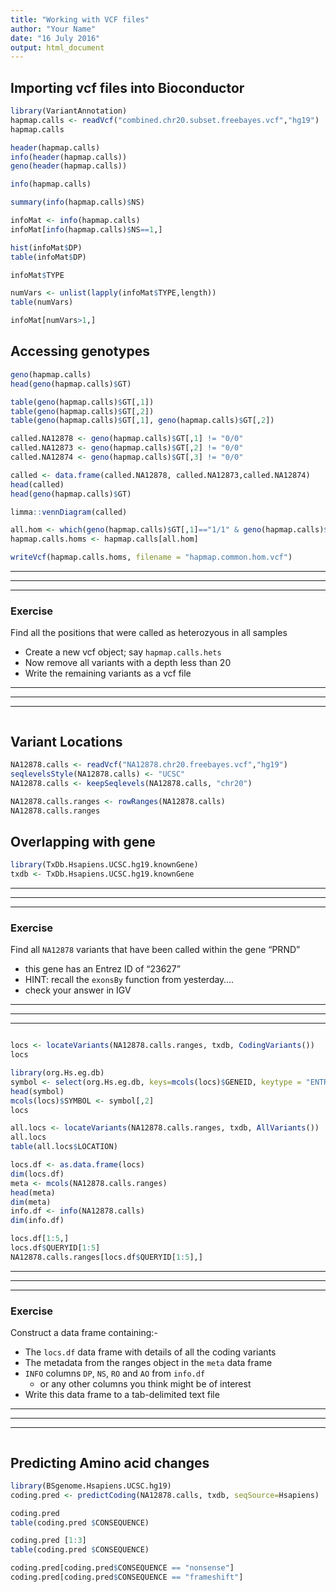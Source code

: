 ```yaml
---
title: "Working with VCF files"
author: "Your Name"
date: "16 July 2016"
output: html_document
---
```


## Importing vcf files into Bioconductor

```r
library(VariantAnnotation)
hapmap.calls <- readVcf("combined.chr20.subset.freebayes.vcf","hg19")
hapmap.calls
```

```r
header(hapmap.calls)
info(header(hapmap.calls))
geno(header(hapmap.calls))
```

```r
info(hapmap.calls)
```

```r
summary(info(hapmap.calls)$NS)
```

```r
infoMat <- info(hapmap.calls)
infoMat[info(hapmap.calls)$NS==1,]
```

```r
hist(infoMat$DP)
table(infoMat$DP)
```

```r
infoMat$TYPE
```


```r
numVars <- unlist(lapply(infoMat$TYPE,length))
table(numVars)
```

```r
infoMat[numVars>1,]
```

## Accessing genotypes


```r
geno(hapmap.calls)
head(geno(hapmap.calls)$GT)
```

```r
table(geno(hapmap.calls)$GT[,1])
table(geno(hapmap.calls)$GT[,2])
table(geno(hapmap.calls)$GT[,1], geno(hapmap.calls)$GT[,2])
```

```r
called.NA12878 <- geno(hapmap.calls)$GT[,1] != "0/0"
called.NA12873 <- geno(hapmap.calls)$GT[,2] != "0/0"
called.NA12874 <- geno(hapmap.calls)$GT[,3] != "0/0"

called <- data.frame(called.NA12878, called.NA12873,called.NA12874)
head(called)
head(geno(hapmap.calls)$GT)
```


```r
limma::vennDiagram(called)
```

```r
all.hom <- which(geno(hapmap.calls)$GT[,1]=="1/1" & geno(hapmap.calls)$GT[,2]=="1/1" & geno(hapmap.calls)$GT[,3]=="1/1")
hapmap.calls.homs <- hapmap.calls[all.hom]
```


```r
writeVcf(hapmap.calls.homs, filename = "hapmap.common.hom.vcf")
```

******
******
******

### Exercise

Find all the positions that were called as heterozyous in all samples

  - Create a new vcf object; say `hapmap.calls.hets`
  - Now remove all variants with a depth less than 20
  - Write the remaining variants as a vcf file
  
******
******
******

```r

```


## Variant Locations

```r
NA12878.calls <- readVcf("NA12878.chr20.freebayes.vcf","hg19")
seqlevelsStyle(NA12878.calls) <- "UCSC"
NA12878.calls <- keepSeqlevels(NA12878.calls, "chr20")
```

```r
NA12878.calls.ranges <- rowRanges(NA12878.calls)
NA12878.calls.ranges 
```

## Overlapping with gene

```r
library(TxDb.Hsapiens.UCSC.hg19.knownGene)
txdb <- TxDb.Hsapiens.UCSC.hg19.knownGene
```


******
******
******

### Exercise

Find all `NA12878` variants that have been called within the gene "PRND"

- this gene has an Entrez ID of "23627"
- HINT: recall the `exonsBy` function from yesterday....
- check your answer in IGV

******
******
******

```r

```


```r
locs <- locateVariants(NA12878.calls.ranges, txdb, CodingVariants())
locs
```

```r
library(org.Hs.eg.db)
symbol <- select(org.Hs.eg.db, keys=mcols(locs)$GENEID, keytype = "ENTREZID", columns="SYMBOL")
head(symbol)
mcols(locs)$SYMBOL <- symbol[,2]
locs
```

```r
all.locs <- locateVariants(NA12878.calls.ranges, txdb, AllVariants())
all.locs
table(all.locs$LOCATION)
```

```r
locs.df <- as.data.frame(locs)
dim(locs.df)
meta <- mcols(NA12878.calls.ranges)
head(meta)
dim(meta)
info.df <- info(NA12878.calls)
dim(info.df)
```

```r
locs.df[1:5,]
locs.df$QUERYID[1:5]
NA12878.calls.ranges[locs.df$QUERYID[1:5],]
```


******
******
******

### Exercise

Construct a data frame containing:-

- The `locs.df` data frame with details of all the coding variants
- The metadata from the ranges object in the `meta` data frame
- `INFO` columns `DP`, `NS`, `RO` and `AO` from `info.df`
    + or any other columns you think might be of interest
- Write this data frame to a tab-delimited text file



******
******
******


```r

```

## Predicting Amino acid changes

```r
library(BSgenome.Hsapiens.UCSC.hg19)
coding.pred <- predictCoding(NA12878.calls, txdb, seqSource=Hsapiens)
```



```r
coding.pred 
table(coding.pred $CONSEQUENCE)
```

```r
coding.pred [1:3]
table(coding.pred $CONSEQUENCE)
```


```r
coding.pred[coding.pred$CONSEQUENCE == "nonsense"]
coding.pred[coding.pred$CONSEQUENCE == "frameshift"]
```
